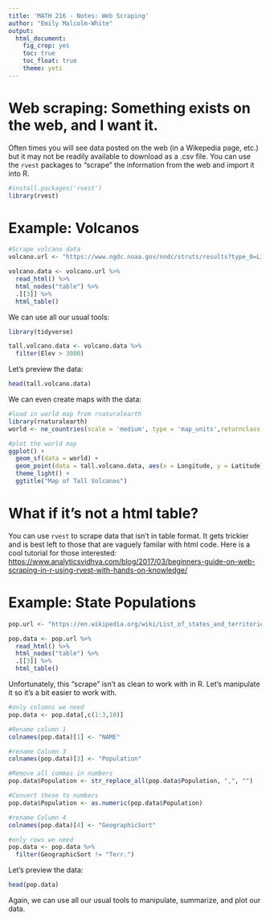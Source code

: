 ```yaml
---
title: 'MATH 216 - Notes: Web Scraping'
author: "Emily Malcolm-White"
output: 
  html_document:
    fig_crop: yes
    toc: true
    toc_float: true
    theme: yeti
---
```


# Web scraping: Something exists on the web, and I want it.

Often times you will see data posted on the web (in a Wikepedia page, etc.) but it may not be readily available to download as a .csv file. You can use the `rvest` packages to "scrape" the information from the web and import it into R. 

```r
#install.packages('rvest')
library(rvest)
```

# Example: Volcanos

```r
#Scrape volcano data
volcano.url <- "https://www.ngdc.noaa.gov/nndc/struts/results?type_0=Like&query_0=&op_8=eq&v_8=&type_10=EXACT&query_10=None+Selected&le_2=&ge_3=&le_3=&ge_2=&op_5=eq&v_5=&op_6=eq&v_6=&op_7=eq&v_7=&t=102557&s=5&d=5"

volcano.data <- volcano.url %>%
  read_html() %>%
  html_nodes("table") %>%
  .[[3]] %>%
  html_table()
```

We can use all our usual tools: 
```r
library(tidyverse)

tall.volcano.data <- volcano.data %>% 
  filter(Elev > 3000)
```

Let's preview the data: 
```r
head(tall.volcano.data)
```


We can even create maps with the data: 
```r
#load in world map from rnaturalearth
library(rnaturalearth)
world <- ne_countries(scale = 'medium', type = 'map_units',returnclass = 'sf')

#plot the world map
ggplot() + 
  geom_sf(data = world) + 
  geom_point(data = tall.volcano.data, aes(x = Longitude, y = Latitude), pch = 19, size=0.5, col="darkred") + 
  theme_light() +
  ggtitle("Map of Tall Volcanos") 
```

# What if it's not a html table? 

You can use `rvest` to scrape data that isn't in table format. It gets trickier and is best left to those that are vaguely familar with html code. Here is a cool tutorial for those interested: [https://www.analyticsvidhya.com/blog/2017/03/beginners-guide-on-web-scraping-in-r-using-rvest-with-hands-on-knowledge/](https://www.analyticsvidhya.com/blog/2017/03/beginners-guide-on-web-scraping-in-r-using-rvest-with-hands-on-knowledge/) 

# Example: State Populations

```r
pop.url <- "https://en.wikipedia.org/wiki/List_of_states_and_territories_of_the_United_States_by_population"

pop.data <- pop.url %>%
  read_html() %>%
  html_nodes("table") %>%
  .[[3]] %>%
  html_table()
```

Unfortunately, this "scrape" isn't as clean to work with in R. Let's manipulate it so it's a bit easier to work with. 

```r
#only columns we need
pop.data <- pop.data[,c(1:3,10)]
```

```r
#Rename column 1
colnames(pop.data)[1] <- "NAME"
```

```r
#rename Column 3
colnames(pop.data)[3] <- "Population"

#Remove all commas in numbers
pop.data$Population <- str_replace_all(pop.data$Population, ",", "")

#Convert these to numbers
pop.data$Population <- as.numeric(pop.data$Population)
```


```r
#rename Column 4
colnames(pop.data)[4] <- "GeographicSort"
```


```r
#only rows we need
pop.data <- pop.data %>% 
  filter(GeographicSort != "Terr.")
```

Let's preview the data: 
```r
head(pop.data)
```

Again, we can use all our usual tools to manipulate, summarize, and plot our data. 



